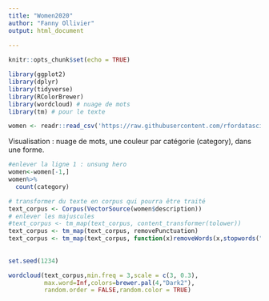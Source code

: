 ```yaml
---
title: "Women2020"
author: "Fanny Ollivier"
output: html_document
  
---
```


```r
knitr::opts_chunk$set(echo = TRUE)
```

```r
library(ggplot2)
library(dplyr)
library(tidyverse)
library(RColorBrewer)
library(wordcloud) # nuage de mots
library(tm) # pour le texte
```

```r
women <- readr::read_csv('https://raw.githubusercontent.com/rfordatascience/tidytuesday/master/data/2020/2020-12-08/women.csv')
```
Visualisation : nuage de mots, une couleur par catégorie (category), dans une forme.

```r
#enlever la ligne 1 : unsung hero
women<-women[-1,]
women%>%
  count(category)
```


```r
# transformer du texte en corpus qui pourra être traité
text_corpus <- Corpus(VectorSource(women$description))
# enlever les majuscules
#text_corpus <- tm_map(text_corpus, content_transformer(tolower))
text_corpus <- tm_map(text_corpus, removePunctuation)
text_corpus <- tm_map(text_corpus, function(x)removeWords(x,stopwords("english"))) #stopwords(kind = "fr") pour supprimer les mots les plus courants en français (le, la, les ...), par défaut en anglais
 
 
set.seed(1234)

wordcloud(text_corpus,min.freq = 3,scale = c(3, 0.3),
          max.word=Inf,colors=brewer.pal(4,"Dark2"),
          random.order = FALSE,random.color = TRUE)



```


